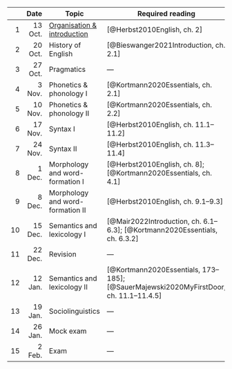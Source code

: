 |    | Date    | Topic | Required reading |
|---:|--------:|-------|------------------|
|  1 | 13 Oct. | [Organisation & introduction]({{< meta linkprefix >}}sessions/01_intro/index.qmd){target="_top"} | [@Herbst2010English, ch. 2] |
|  2 | 20 Oct. | History of English | [@Bieswanger2021Introduction, ch. 2.1] |
|  3 | 27 Oct. | Pragmatics | — |
|  4 |  3 Nov. | Phonetics & phonology I | [@Kortmann2020Essentials, ch. 2.1] |
|  5 | 10 Nov. | Phonetics & phonology II | [@Kortmann2020Essentials, ch. 2.2] |
|  6 | 17 Nov. | Syntax I | [@Herbst2010English, ch. 11.1–11.2] |
|  7 | 24 Nov. | Syntax II | [@Herbst2010English, ch. 11.3–11.4] |
|  8 |  1 Dec. | Morphology and word-formation I | [@Herbst2010English, ch. 8]; [@Kortmann2020Essentials, ch. 4.1] |
|  9 |  8 Dec. | Morphology and word-formation II | [@Herbst2010English, ch. 9.1–9.3] |
| 10 | 15 Dec. | Semantics and lexicology I | [@Mair2022Introduction, ch. 6.1–6.3]; [@Kortmann2020Essentials, ch. 6.3.2] |
| 11 | 22 Dec. | Revision | — |
| 12 | 12 Jan. | Semantics and lexicology II | [@Kortmann2020Essentials, 173–185]; [@SauerMajewski2020MyFirstDoor, ch. 11.1–11.4.5] |
| 13 | 19 Jan. | Sociolinguistics | — |
| 14 | 26 Jan. | Mock exam | — |
| 15 |  2 Feb. | Exam | — |
